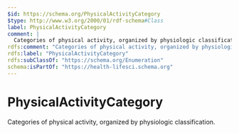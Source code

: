```yaml
---
$id: https://schema.org/PhysicalActivityCategory
$type: http://www.w3.org/2000/01/rdf-schema#Class
label: PhysicalActivityCategory
comment: |
  Categories of physical activity, organized by physiologic classification.
rdfs:comment: "Categories of physical activity, organized by physiologic classification."
rdfs:label: "PhysicalActivityCategory"
rdfs:subClassOf: "https://schema.org/Enumeration"
schema:isPartOf: "https://health-lifesci.schema.org"
---
```


# PhysicalActivityCategory

Categories of physical activity, organized by physiologic classification.


